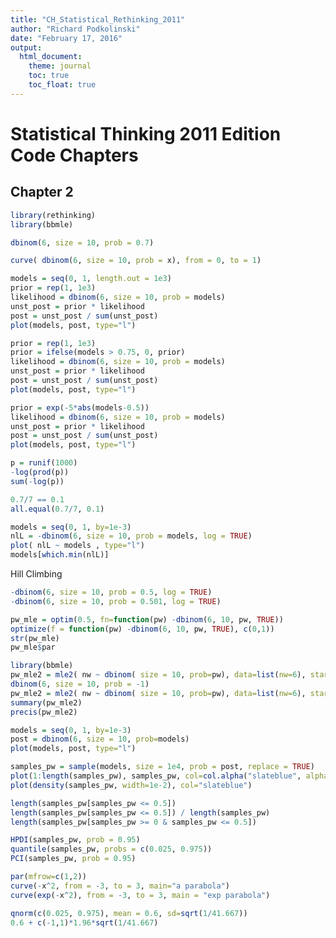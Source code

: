 ```yaml
---
title: "CH_Statistical_Rethinking_2011"
author: "Richard Podkolinski"
date: "February 17, 2016"
output: 
  html_document:
    theme: journal
    toc: true
    toc_float: true
---
```


# Statistical Thinking 2011 Edition Code Chapters

## Chapter 2

```r
library(rethinking)
library(bbmle)
```

```r
dbinom(6, size = 10, prob = 0.7)
```

```r
curve( dbinom(6, size = 10, prob = x), from = 0, to = 1)
```

```r
models = seq(0, 1, length.out = 1e3)
prior = rep(1, 1e3)
likelihood = dbinom(6, size = 10, prob = models)
unst_post = prior * likelihood
post = unst_post / sum(unst_post)
plot(models, post, type="l")
```

```r
prior = rep(1, 1e3)
prior = ifelse(models > 0.75, 0, prior)
likelihood = dbinom(6, size = 10, prob = models)
unst_post = prior * likelihood
post = unst_post / sum(unst_post)
plot(models, post, type="l")
```

```r
prior = exp(-5*abs(models-0.5))
likelihood = dbinom(6, size = 10, prob = models)
unst_post = prior * likelihood
post = unst_post / sum(unst_post)
plot(models, post, type="l")
```

```r
p = runif(1000)
-log(prod(p))
sum(-log(p))
```


```r
0.7/7 == 0.1
all.equal(0.7/7, 0.1)
```

```r
models = seq(0, 1, by=1e-3)
nlL = -dbinom(6, size = 10, prob = models, log = TRUE)
plot( nlL ~ models , type="l")
models[which.min(nlL)]
```

Hill Climbing
```r
-dbinom(6, size = 10, prob = 0.5, log = TRUE)
-dbinom(6, size = 10, prob = 0.501, log = TRUE)
```



```r
pw_mle = optim(0.5, fn=function(pw) -dbinom(6, 10, pw, TRUE))
optimize(f = function(pw) -dbinom(6, 10, pw, TRUE), c(0,1))
str(pw_mle)
pw_mle$par
```


```r
library(bbmle)
pw_mle2 = mle2( nw ~ dbinom( size = 10, prob=pw), data=list(nw=6), start=list(pw=0.5) )
dbinom(6, size = 10, prob = -1)
pw_mle2 = mle2( nw ~ dbinom( size = 10, prob=pw), data=list(nw=6), start=list(pw=0.5), trace = TRUE)
summary(pw_mle2)
precis(pw_mle2)
```

```r
models = seq(0, 1, by=1e-3)
post = dbinom(6, size = 10, prob=models)
plot(models, post, type="l")
```

```r
samples_pw = sample(models, size = 1e4, prob = post, replace = TRUE)
plot(1:length(samples_pw), samples_pw, col=col.alpha("slateblue", alpha = 0.4))
plot(density(samples_pw, width=1e-2), col="slateblue")
```


```r
length(samples_pw[samples_pw <= 0.5])
length(samples_pw[samples_pw <= 0.5]) / length(samples_pw)
length(samples_pw[samples_pw >= 0 & samples_pw <= 0.5])
```

```r
HPDI(samples_pw, prob = 0.95)
quantile(samples_pw, probs = c(0.025, 0.975))
PCI(samples_pw, prob = 0.95)
```

```r
par(mfrow=c(1,2))
curve(-x^2, from = -3, to = 3, main="a parabola")
curve(exp(-x^2), from = -3, to = 3, main = "exp parabola")
```

```r
qnorm(c(0.025, 0.975), mean = 0.6, sd=sqrt(1/41.667))
0.6 + c(-1,1)*1.96*sqrt(1/41.667)
```

